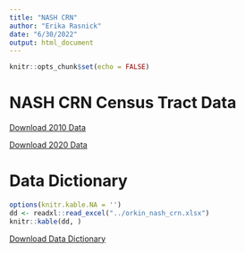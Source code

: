 ```yaml
---
title: "NASH CRN"
author: "Erika Rasnick"
date: "6/30/2022"
output: html_document
---
```


```r
knitr::opts_chunk$set(echo = FALSE)
```

# NASH CRN Census Tract Data

[Download 2010 Data](https://downgit.github.io/#/home?url=https://github.com/geomarker-io/NASH_CRN/blob/main/Data/nash_crn_census_data_2010.csv)

[Download 2020 Data](https://downgit.github.io/#/home?url=https://github.com/geomarker-io/NASH_CRN/blob/main/Data/nash_crn_census_data_2020.csv)

# Data Dictionary

```r
options(knitr.kable.NA = '')
dd <- readxl::read_excel("../orkin_nash_crn.xlsx")
knitr::kable(dd, )
```

[Download Data Dictionary](https://downgit.github.io/#/home?url=https://github.com/geomarker-io/NASH_CRN/blob/main/orkin_nash_crn.xlsx)

